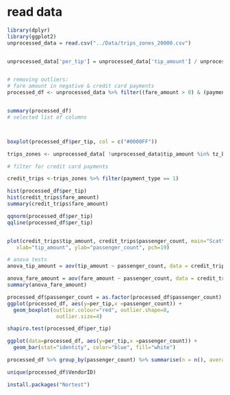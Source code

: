 
# read data

```r
library(dplyr)
library(ggplot2)
unprocessed_data = read.csv("../Data/trips_zones_20000.csv")


unprocessed_data['per_tip'] = unprocessed_data['tip_amount'] / unprocessed_data['fare_amount'] 


# removing outliers:
# fare amount in negative & credit card payments
processed_df <- unprocessed_data %>% filter((fare_amount > 0) & (payment_type == 1) & (passenger_count < 7))


summary(processed_df)
# selected list of columns



boxplot(processed_df$per_tip, col = c("#0000FF"))

trips_zones <- unprocessed_data[ !unprocessed_data$tip_amount %in% tz_boxplot$out, ]

# filter for credit card payments

credit_trips <-trips_zones %>% filter(payment_type == 1)

hist(processed_df$per_tip)
hist(credit_trips$fare_amount)
summary(credit_trips$fare_amount)

qqnorm(processed_df$per_tip)
qqline(processed_df$per_tip)


plot(credit_trips$tip_amount, credit_trips$passenger_count, main="Scatterplot Example", 
   xlab="tip_amount", ylab="passenger_count", pch=19)

# anova tests 
anova_tip_amount = aov(tip_amount ~ passenger_count, data = credit_trips)

anova_fare_amount = aov(fare_amount ~ passenger_count, data = credit_trips)
summary(anova_fare_amount)

processed_df$passenger_count = as.factor(processed_df$passenger_count)
ggplot(processed_df, aes(y=per_tip,x =passenger_count)) + 
  geom_boxplot(outlier.colour="red", outlier.shape=8,
                outlier.size=4)

shapiro.test(processed_df$per_tip)
```




```r
ggplot(data=processed_df, aes(y=per_tip,x =passenger_count)) +
  geom_bar(stat="identity", color="blue", fill="white")

processed_df %>% group_by(passenger_count) %>% summarise(n = n(), average = mean(per_tip), min = min(per_tip),  max = max(per_tip))

unique(processed_df$VendorID)

install.packages("Nortest")

```